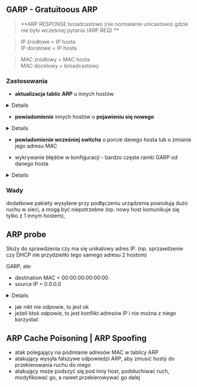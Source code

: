 
## GARP - Gratuitoous ARP

> **ARP RESPONSE broadcastowo (nie normalanie unicastowo) gdzie nie było wcześniej pytania (ARP REQ) **

> IP źródłowe = IP hosta <br/>
> IP docelowe = IP hosta

> MAC źródłowy = MAC hosta <br/>
> MAC docelowy = broadcastowy

### Zastosowania

- **aktualizacja tablic ARP** u innych hostów

<Details>
  przydatne np. przy backupowych serwerach, bo gdy główny padnie, to zapasowy
  (ten sam adres IP, co główny) wyśle wszystkim ramkę GARP ze swoim MACiem, żeby
  wszyscy dowiedzieli się o zmianie
</Details>

- **powiadomienie** innych hostów o **pojawieniu się nowego**

<Details>
  zawczasu wypełnia tablice ARP innych hostów IP i MACiem nowego hosta, co
  potencjalnie zmniejsza późniejszą liczbę wysyłanych pakietów ARP
</Details>

- **powiadomienie wcześniej switcha** o porcie danego hosta lub o zmianie jego adresu MAC

- wykrywanie błędów w konfiguracji - bardzo częste ramki GARP od danego hosta

<Details>
  np. jeżeli host ma problem z kablem i co chwilę odłącza się i podłącza z
  powrotem
</Details>

### Wady

dodatkowe pakiety wysyłane przy podłączeniu urządzenia powodują dużo ruchu w sieci, a mogą być niepotrzebne (np. nowy host komunikuje się tylko z 1 innym hostem),

## ARP probe

<Callout type="info">
  Służy do sprawdzenia czy ma się unikatowy adres IP. (np. sprzawdzenie czy DHCP
  nie przydzieliło tego samego adresu 2 hostom)
</Callout>

GARP, ale:

- destination MAC = 00:00:00:00:00:00
- source IP = 0.0.0.0

<Details summary="dlaczego tak?">

powyższe gwarantuje, że nic nie wykorzysta tego pakietu do update'owania tablic ARP
(bo jeżeli jest konflikt adresów, to zdecydowanie nie chcemy, żeby odbiorcy się
“uczyli” na tych danych), w przeciwieństwie do GARP, gdzie tego właśnie chcemy

</Details>

- jak nikt nie odpowie, to jest ok
- jeżeli ktoś odpowie, to jest konflikt adresów IP i nie można z niego korzystać

## ARP Cache Poisoning | ARP Spoofing

- atak polegający na podmianie adresów MAC w tablicy ARP
- atakujący wysyła fałszywe odpowiedzi ARP, aby zmusić hosty do przekierowania ruchu do niego
- atakujący może podszyć się pod inny host, podsłuchiwać ruch, modyfikować go, a nawet przekierowywać go dalej
